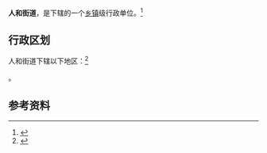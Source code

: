 {{中国乡级行政区|37/15/26/003/000}}

'''人和街道'''，是{{PRC admin/fullname|37/15/26/003/000|3}}下辖的一个[[乡镇|乡镇]]级行政单位。<ref>{{PRC admin/ref sgc|{{PRC admin/parent|37/15/26/003/000}}}}</ref>

== 行政区划 ==

人和街道下辖以下地区：<ref>{{PRC admin/ref sgc|37/15/26/003/000}}</ref>

{{PRC admin/children|37/15/26/003/000}}。

== 参考资料 ==

{{reflist}}

{{行政区划小作品}}
{{PRC admin/navcat|37/15/26/003/000}}